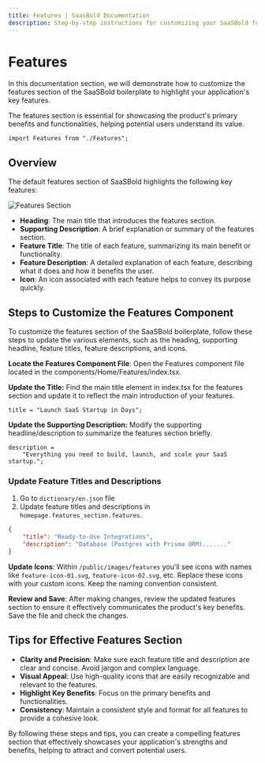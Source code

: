 ```yaml
---
title: Features | SaasBold Documentation
description: Step-by-step instructions for customizing your SaaSBold features section by modifying titles, descriptions, and icons to showcase your product's capabilities.
---
```


# Features

In this documentation section, we will demonstrate how to customize the features section of the SaaSBold boilerplate to highlight your application's key features.

The features section is essential for showcasing the product's primary benefits and functionalities, helping potential users understand its value.

```tsx
import Features from "./Features";
```

## Overview

The default features section of SaaSBold highlights the following key features:

![Features Section](/images/docs/ui-customization/features.png)

- **Heading**: The main title that introduces the features section.
- **Supporting Description**: A brief explanation or summary of the features section.
- **Feature Title**: The title of each feature, summarizing its main benefit or functionality.
- **Feature Description**: A detailed explanation of each feature, describing what it does and how it benefits the user.
- **Icon**: An icon associated with each feature helps to convey its purpose quickly.

## Steps to Customize the Features Component

To customize the features section of the SaaSBold boilerplate, follow these steps to update the various elements, such as the heading, supporting headline, feature titles, feature descriptions, and icons.

**Locate the Features Component File**: Open the Features component file located in the components/Home/Features/index.tsx.

**Update the Title:** Find the main title element in index.tsx for the features section and update it to reflect the main introduction of your features.

```tsx
title = "Launch SaaS Startup in Days";
```

**Update the Supporting Description:** Modify the supporting headline/description to summarize the features section briefly.

```tsx
description =
	"Everything you need to build, launch, and scale your SaaS startup.";
```

### Update Feature Titles and Descriptions

1. Go to `dictionary/en.json` file
2. Update feature titles and descriptions in `homepage.features_section.features`.

```json
{
	"title": "Ready-to-Use Integrations",
	"description": "Database (Postgres with Prisma ORM)......."
}
```

**Update Icons**: Within `/public/images/features` you'll see icons with names like `feature-icon-01.svg`, `feature-icon-02.svg`, etc. Replace these icons with your custom icons. Keep the naming convention consistent.

**Review and Save**: After making changes, review the updated features section to ensure it effectively communicates the product's key benefits. Save the file and check the changes.

## Tips for Effective Features Section

- **Clarity and Precision**: Make sure each feature title and description are clear and concise. Avoid jargon and complex language.
- **Visual Appeal**: Use high-quality icons that are easily recognizable and relevant to the features.
- **Highlight Key Benefits**: Focus on the primary benefits and functionalities.
- **Consistency**: Maintain a consistent style and format for all features to provide a cohesive look.

By following these steps and tips, you can create a compelling features section that effectively showcases your application's strengths and benefits, helping to attract and convert potential users.
